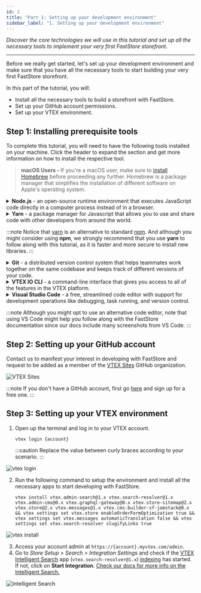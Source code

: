 ```yaml
---
id: 2
title: "Part 1: Setting up your development environment"
sidebar_label: "1. Setting up your development environment"
---
```


*Discover the core technologies we will use in this tutorial and set up all the necessary tools to implement your very first FastStore storefront.*

***

Before we really get started, let's set up your development environment and make sure that you have all the necessary tools to start building your very first FastStore storefront. 

In this part of the tutorial, you will:

- Install all the necessary tools to build a storefront with FastStore.
- Set up your GitHub account permissions.
- Set up your VTEX environment.

## Step 1: Installing prerequisite tools

To complete this tutorial, you will need to have the following tools installed on your machine. Click the header to expand the section and get more information on how to install the respective tool.

><span class="fab fa-apple"></span><strong> macOS Users - </strong> If you're a macOS user, make sure to <a href="https://brew.sh/index" target="_blank" rel="noopener noreferrer">install Homebrew</a> before proceeding any further. Homebrew is a package manager that simplifies the installation of different software on Apple's operating system.

<details>
<summary>
<strong>Node.js</strong> - an open-source runtime environment that executes JavaScript code directly in a computer process instead of in a browser.
</summary>
To run your FastStore project, you must have <a href="https://nodejs.org/en/">Node.js</a> version 14.19 or later installed on your computer.

<ul>
<li><a href="https://nodejs.org/tr/download/package-manager/#macos">Install Node.js on macOS using Homebrew</a></li>
<li><a href="https://nodejs.org/tr/download/package-manager/#windows-1">Install Node.js on Windows</a> </li>
<li><a href="https://nodejs.org/tr/download/package-manager/#debian-and-ubuntu-based-linux-distributions">Install Node.js on Linux</a> </li>
</ul>
</details>

<details>
<summary>
<strong>Yarn</strong> - a package manager for Javascript that allows you to use and share code with other developers from around the world.
</summary>
When building storefronts with FastStore, we'll use the <a href="https://yarnpkg.com/">yarn</a> command-line interface to add Gatsby plugins and custom functionalities to our store. We'll also use yarn to run tasks, such as starting a development server.

<ul>
<li>Install Yarn on macOS by running <pre>brew install yarn</pre></li>
<li>Install Yarn on Windows by running <pre>npm install -g yarn</pre> </li>
</ul>
</details>

:::note
Notice that [yarn](https://yarnpkg.com) is an alternative to standard [npm](https://www.npmjs.com/). And although you might consider using **npm**, we strongly recommend that you use **yarn** to follow along with this tutorial, as it is faster and more secure to install new libraries.
:::

<details>
<summary>
<strong>Git</strong> - a distributed version control system that helps teammates work together on the same codebase and keeps track of different versions of your code.  
</summary>
When developing your store's website, you will use Git to push your code to the cloud, making it possible for the VTEX IO WebOps to run its QA bots and deploy your site. Gatsby will also use Git to download and install the required files for your project. 
<ul>
<li><a href="https://git-scm.com/download/mac">Install Git on macOS using Homebrew</a></li>
<li><a href="https://git-scm.com/download/mac">Install Git on Windows</a> </li>
<li><a href="https://git-scm.com/download/linux">Install Git on Linux</a> </li>
</ul>
</details>


<details>
<summary>
<strong>VTEX IO CLI</strong> - a command-line interface that gives you access to all of the features in the VTEX platform. 
</summary>
We'll use the <a href="https://developers.vtex.com/vtex-developer-docs/docs/vtex-io-documentation-vtex-io-cli-installation-and-command-reference">VTEX IO CLI</a> to set up your VTEX environment before you start developing your FastStore storefront.
<ul>
<li>Install VTEX IO CLI by running <pre>yarn global add vtex</pre></li>
</ul>
<br/>
<img src="/img/tutorials/gatsby/vtex-cli.png"/>

</details>

<details>
<summary>
<strong>Visual Studio Code</strong> - a free, streamlined code editor with support for development operations like debugging, task running, and version control.
</summary>
When developing your store's website, you will use <a href="https://code.visualstudio.com/">Visual Studio Code</a> (a.k.a., VS Code) to write code for your project. Visit the <a href="https://code.visualstudio.com/">VS Code</a> website, download and install the version appropriate to your operating system.
</details>

:::note
Although you might opt to use an alternative code editor, note that using VS Code might help you follow along with the FastStore documentation since our docs include many screenshots from VS Code.
:::

## Step 2: Setting up your GitHub account

Contact us to manifest your interest in developing with FastStore and request to be added as a member of the [VTEX Sites](https://github.com/vtex-sites) GitHub organization.

![VTEX Sites](/img/tutorials/gatsby/vtex-sites.png)

:::note
If you don't have a GitHub account, first go [here](https://github.com/join) and sign up for a free one.
:::

## Step 3: Setting up your VTEX environment

1. Open up the terminal and log in to your VTEX account.

    ```shell
    vtex login {account}
    ```

    :::caution 
    Replace the value between curly braces according to your scenario.
    :::
    
![vtex login](/img/tutorials/gatsby/vtex-login.png)

2. Run the following command to setup the environment and install all the necessary apps to start developing with FastStore.

    ```shell
    vtex install vtex.admin-search@1.x vtex.search-resolver@1.x vtex.admin-cms@0.x vtex.graphql-gateway@0.x vtex.store-sitemap@2.x vtex.store@2.x vtex.messages@1.x vtex.cms-builder-sf-jamstack@0.x && vtex settings set vtex.store enableOrderFormOptimization true && vtex settings set vtex.messages automaticTranslation false && vtex settings set vtex.search-resolver slugifyLinks true
    ```

![vtex install](/img/tutorials/gatsby/vtex-install.png)

3. Access your account admin at `https://{account}.myvtex.com/admin`.
4. Go to *Store Setup > Search > Integration Settings* and check if the [VTEX Intelligent Search](https://help.vtex.com/tracks/vtex-intelligent-search) app (`vtex.search-resolver@1.x`) [indexing](https://help.vtex.com/tracks/vtex-intelligent-search) has started. If not, click on **Start Integration**. [Check our docs for more info on the Intelligent Search.](https://help.vtex.com/tracks/vtex-intelligent-search)

![Intelligent Search](/img/tutorials/gatsby/integration-settings.png)
